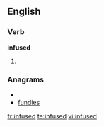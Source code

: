 
==English==

===Verb===
'''infused'''

# {{past of|[[infuse]]}}

===Anagrams===
* {{alphagram|definsu}}
* [[fundies#English|fundies]]

[[fr:infused]]
[[te:infused]]
[[vi:infused]]